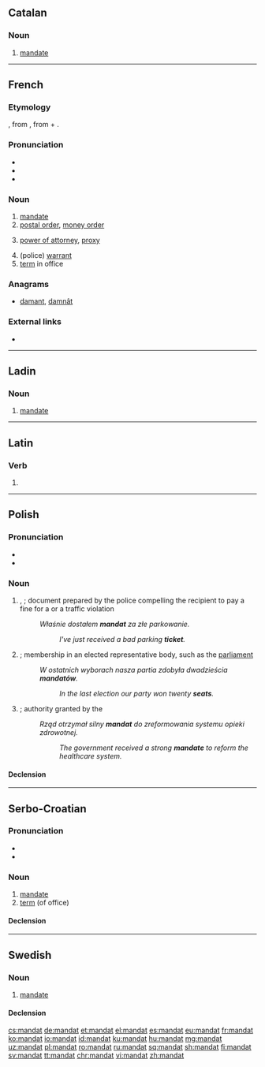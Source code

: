 {{also|Mandat|mandát|mandât}}
==Catalan==

===Noun===
{{ca-noun|m}}

# [[mandate]]
----
==French==

===Etymology===
{{borrowing|la|mandātum|lang=fr}}, from {{term|mandō||put in one's hands, command}}, from {{etyl|ine-pro|fr}} {{m|ine-pro|*man-||hand}} + {{m|ine-pro|*dhē-||put}}.

===Pronunciation===
* {{IPA|/mãda/|lang=fr}}
* {{audio|Fr-mandat.ogg|audio|lang=fr}}
* {{hyphenation|man|dat|lang=fr}}

===Noun===
{{fr-noun|m}}

# [[mandate]]
# [[postal order]], [[money order]]
# {{context|legal|lang=fr}} [[power of attorney]], [[proxy]]
# (police) [[warrant]]
# [[term]] in office

===Anagrams===
* [[damant#French|damant]], [[damnât#French|damnât]]

===External links===
* {{R:TLFi}}

----

==Ladin==

===Noun===
{{lld-noun|m|mandac}}

# [[mandate]]

----

==Latin==

===Verb===
{{la-verb-form|mandat}}

# {{inflection of|mandō||3|s|pres|actv|indc|lang=la}}

----

==Polish==

===Pronunciation===
* {{pl-IPA-auto}}
* {{audio|Pl-mandat.ogg|Audio|lang=pl}}

===Noun===
{{pl-noun|m-in}}

# {{l|en|ticket}}, {{l|en|fine}}; document prepared by the police compelling the recipient to pay a fine for a {{l/en|misdemeanor}} or a traffic violation
#:''Właśnie dostałem '''mandat''' za złe parkowanie.''
#::''I've just received a bad parking '''ticket'''.''
# {{label|pl|politics}} {{l|en|seat}}; membership in an elected representative body, such as the [[parliament]]
#:''W ostatnich wyborach nasza partia zdobyła dwadzieścia '''mandatów'''.''
#::''In the last election our party won twenty '''seats'''.''
# {{label|pl|politics|rare|singular only}} {{l|en|mandate}}; authority granted by the {{l/en|electorate}}
#:''Rząd otrzymał silny '''mandat''' do zreformowania systemu opieki zdrowotnej.''
#::''The government received a strong '''mandate''' to reform the healthcare system.''

====Declension====
{{pl-decl-noun-masc-inani|manda|t|u}}

----

==Serbo-Croatian==

===Pronunciation===
* {{IPA|/mǎndaːt/|lang=sh}}
* {{hyphenation|man|dat|lang=sh}}

===Noun===
{{sh-noun|g=m|head=màndāt|r|мандат|ма̀нда̄т}}

# [[mandate]]
# [[term]] (of office)

====Declension====
{{sh-decl-noun
|màndāt|mandati
|mandáta|mandata
|mandatu|mandatima
|mandat|mandate
|mandate|mandati
|mandatu|mandatima
|mandatom|mandatima}}

----

==Swedish==

===Noun===
{{sv-noun|n}}

# [[mandate]]

====Declension====
{{sv-noun-n-zero}}

[[cs:mandat]]
[[de:mandat]]
[[et:mandat]]
[[el:mandat]]
[[es:mandat]]
[[eu:mandat]]
[[fr:mandat]]
[[ko:mandat]]
[[io:mandat]]
[[id:mandat]]
[[ku:mandat]]
[[hu:mandat]]
[[mg:mandat]]
[[uz:mandat]]
[[pl:mandat]]
[[ro:mandat]]
[[ru:mandat]]
[[sq:mandat]]
[[sh:mandat]]
[[fi:mandat]]
[[sv:mandat]]
[[tt:mandat]]
[[chr:mandat]]
[[vi:mandat]]
[[zh:mandat]]